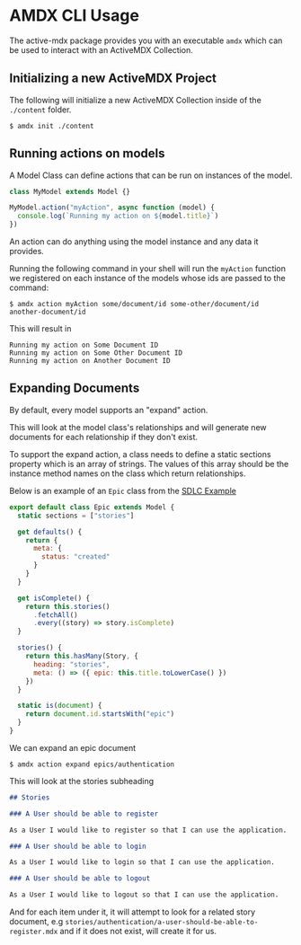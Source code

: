 # AMDX CLI Usage

The active-mdx package provides you with an executable `amdx` which can be used to interact with an ActiveMDX Collection.

## Initializing a new ActiveMDX Project

The following will initialize a new ActiveMDX Collection inside of the `./content` folder.

```shell
$ amdx init ./content
```

## Running actions on models

A Model Class can define actions that can be run on instances of the model.

```javascript
class MyModel extends Model {}

MyModel.action("myAction", async function (model) {
  console.log(`Running my action on ${model.title}`)
})
```

An action can do anything using the model instance and any data it provides.

Running the following command in your shell will run the `myAction` function we registered on each instance of the models whose ids are passed to the command:

```shell
$ amdx action myAction some/document/id some-other/document/id another-document/id
```

This will result in

```
Running my action on Some Document ID
Running my action on Some Other Document ID
Running my action on Another Document ID
```

## Expanding Documents

By default, every model supports an "expand" action.

This will look at the model class's relationships and will generate new documents for each relationship if they don't exist.

To support the expand action, a class needs to define a static sections property which is an array of strings. The values of this array should be the instance method names on the class which return relationships.

Below is an example of an `Epic` class from the [SDLC Example](https://github.com/soederpop/active-mdx/tree/master/examples/sdlc)

```javascript
export default class Epic extends Model {
  static sections = ["stories"]

  get defaults() {
    return {
      meta: {
        status: "created"
      }
    }
  }

  get isComplete() {
    return this.stories()
      .fetchAll()
      .every((story) => story.isComplete)
  }

  stories() {
    return this.hasMany(Story, {
      heading: "stories",
      meta: () => ({ epic: this.title.toLowerCase() })
    })
  }

  static is(document) {
    return document.id.startsWith("epic")
  }
}
```

We can expand an epic document

```shell
$ amdx action expand epics/authentication
```

This will look at the stories subheading

```markdown
## Stories

### A User should be able to register

As a User I would like to register so that I can use the application.

### A User should be able to login

As a User I would like to login so that I can use the application.

### A User should be able to logout

As a User I would like to logout so that I can use the application.
```

And for each item under it, it will attempt to look for a related story document, e.g `stories/authentication/a-user-should-be-able-to-register.mdx` and if it does not exist, will create it for us.
